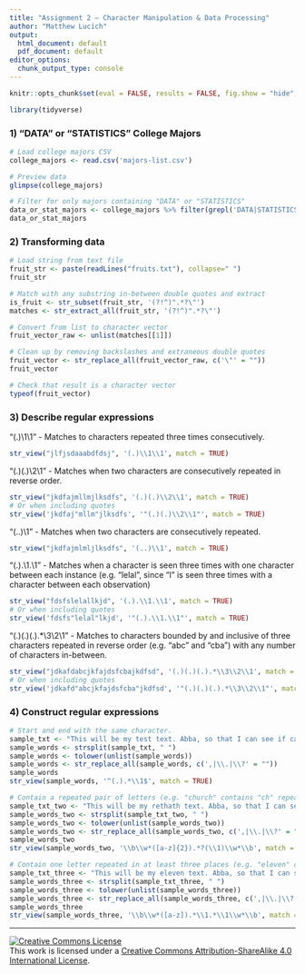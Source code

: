 ```yaml
---
title: "Assignment 2 – Character Manipulation & Data Processing"
author: "Matthew Lucich"
output:
  html_document: default
  pdf_document: default
editor_options: 
  chunk_output_type: console
---
```


```r
knitr::opts_chunk$set(eval = FALSE, results = FALSE, fig.show = "hide", message = FALSE)
```

```r
library(tidyverse)
```


### 1) "DATA" or "STATISTICS" College Majors

```r

# Load college majors CSV
college_majors <- read.csv('majors-list.csv')

# Preview data
glimpse(college_majors)

# Filter for only majors containing "DATA" or "STATISTICS"
data_or_stat_majors <- college_majors %>% filter(grepl('DATA|STATISTICS', Major))
data_or_stat_majors

```


### 2) Transforming data

```r

# Load string from text file
fruit_str <- paste(readLines("fruits.txt"), collapse=" ")
fruit_str

# Match with any substring in-between double quotes and extract
is_fruit <- str_subset(fruit_str, '(?!^)".*?\"')
matches <- str_extract_all(fruit_str, '(?!^)".*?\"')

# Convert from list to character vector
fruit_vector_raw <- unlist(matches[[1]])

# Clean up by removing backslashes and extraneous double quotes
fruit_vector <- str_replace_all(fruit_vector_raw, c('\"' = ""))
fruit_vector

# Check that result is a character vector
typeof(fruit_vector)

```


### 3) Describe regular expressions

"(.)\\1\\1" - Matches to characters repeated three times consecutively.

```r
str_view("jlfjsdaaabdfdsj", '(.)\\1\\1', match = TRUE)
```


"(.)(.)\\2\\1" - Matches when two characters are consecutively repeated in reverse order.

```r
str_view("jkdfajmllmjlksdfs", '(.)(.)\\2\\1', match = TRUE)
# Or when including quotes
str_view('jkdfaj"mllm"jlksdfs', '"(.)(.)\\2\\1"', match = TRUE)
```


"(..)\\1" - Matches when two characters are consecutively repeated.

```r
str_view("jkdfajmlmljlksdfs", '(..)\\1', match = TRUE)
```


"(.).\\1.\\1" - Matches when a character is seen three times with one character between each instance (e.g. "lelal", since "l" is seen three times with a character between each observation)

```r
str_view("fdsfslelallkjd", '(.).\\1.\\1', match = TRUE)
# Or when including quotes
str_view('fdsfs"lelal"lkjd', '"(.).\\1.\\1"', match = TRUE)
```


"(.)(.)(.).*\\3\\2\\1" - Matches to characters bounded by and inclusive of three characters repeated in reverse order (e.g. "abc" and "cba") with any number of characters in-between.

```r
str_view("jdkafdabcjkfajdsfcbajkdfsd", '(.)(.)(.).*\\3\\2\\1', match = TRUE)
# Or when including quotes
str_view('jdkafd"abcjkfajdsfcba"jkdfsd', '"(.)(.)(.).*\\3\\2\\1"', match = TRUE)
```


### 4) Construct regular expressions

```r

# Start and end with the same character.
sample_txt <- "This will be my test text. Abba, so that I can see if cac will 5five5?"
sample_words <- strsplit(sample_txt, " ")
sample_words <- tolower(unlist(sample_words))
sample_words <- str_replace_all(sample_words, c(',|\\.|\\?' = ""))
sample_words
str_view(sample_words, '^(.).*\\1$', match = TRUE)

# Contain a repeated pair of letters (e.g. "church" contains "ch" repeated twice.)
sample_txt_two <- "This will be my rethath text. Abba, so that I can see if church will work?"
sample_words_two <- strsplit(sample_txt_two, " ")
sample_words_two <- tolower(unlist(sample_words_two))
sample_words_two <- str_replace_all(sample_words_two, c(',|\\.|\\?' = ""))
sample_words_two
str_view(sample_words_two, '\\b\\w*([a-z]{2}).*?(\\1)\\w*\\b', match = TRUE)

# Contain one letter repeated in at least three places (e.g. "eleven" contains three "e"s.)
sample_txt_three <- "This will be my eleven text. Abba, so that I can see if banana will work?"
sample_words_three <- strsplit(sample_txt_three, " ")
sample_words_three <- tolower(unlist(sample_words_three))
sample_words_three <- str_replace_all(sample_words_three, c(',|\\.|\\?' = ""))
sample_words_three
str_view(sample_words_three, '\\b\\w*([a-z]).*\\1.*\\1\\w*\\b', match = TRUE)

```


* * *

<a rel="license" href="http://creativecommons.org/licenses/by-sa/4.0/"><img alt="Creative Commons License" style="border-width:0" src="https://i.creativecommons.org/l/by-sa/4.0/88x31.png" /></a><br />This work is licensed under a <a rel="license" href="http://creativecommons.org/licenses/by-sa/4.0/">Creative Commons Attribution-ShareAlike 4.0 International License</a>.

